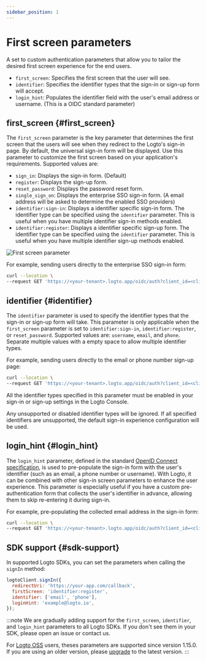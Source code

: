 ```yaml
---
sidebar_position: 1
---
```


# First screen parameters

A set to custom authentication parameters that allow you to tailor the desired first screen experience for the end users.

- `first_screen`: Specifies the first screen that the user will see.
- `identifier`: Specifies the identifier types that the sign-in or sign-up form will accept.
- `login_hint`: Populates the identifier field with the user's email address or username. (This is a OIDC standard parameter)

## first_screen \{#first_screen}

The `first_screen` parameter is the key parameter that determines the first screen that the users will see when they redirect to the Logto's sign-in page. By default, the universal sign-in form will be displayed. Use this parameter to customize the first screen based on your application's requirements. Supported values are:

- `sign_in`: Displays the sign-in form. (Default)
- `register`: Displays the sign-up form.
- `reset_password`: Displays the password reset form.
- `single_sign_on`: Displays the enterprise SSO sign-in form. (A email address will be asked to determine the enabled SSO providers)
- `identifier:sign-in`: Displays a identifier specific sign-in form. The identifier type can be specified using the `identifier` parameter. This is useful when you have multiple identifier sign-in methods enabled.
- `identifier:register`: Displays a identifier specific sign-up form. The identifier type can be specified using the `identifier` parameter. This is useful when you have multiple identifier sign-up methods enabled.

<img src="/img/assets/first-screen-parameter.png" alt="First screen parameter" />

For example, sending users directly to the enterprise SSO sign-in form:

```sh
curl --location \
--request GET 'https://<your-tenant>.logto.app/oidc/auth?client_id=<client_id>&...&first_screen=single_sign_on'
```

## identifier \{#identifier}

The `identifier` parameter is used to specify the identifier types that the sign-in or sign-up form will take. This parameter is only applicable when the `first_screen` parameter is set to `identifier:sign-in`, `identifier:register`, or `reset_password`. Supported values are: `username`, `email`, and `phone`. Separate multiple values with a empty space to allow multiple identifier types.

For example, sending users directly to the email or phone number sign-up page:

```sh
curl --location \
--request GET 'https://<your-tenant>.logto.app/oidc/auth?client_id=<client_id>&...&first_screen=identifier:register&identifier=email phone'
```

All the identifier types specified in this parameter must be enabled in your sign-in or sign-up settings in the Logto Console.

Any unsupported or disabled identifier types will be ignored. If all specified identifiers are unsupported, the default sign-in experience configuration will be used.

## login_hint \{#login_hint}

The `login_hint` parameter, defined in the standard [OpenID Connect specification](https://openid.net/specs/openid-connect-core-1_0.html#AuthorizationEndpoint), is used to pre-populate the sign-in form with the user's identifier (such as an email, a phone number or username). With Logto, it can be combined with other sign-in screen parameters to enhance the user experience. This parameter is especially useful if you have a custom pre-authentication form that collects the user's identifier in advance, allowing them to skip re-entering it during sign-in.

For example, pre-populating the collected email address in the sign-in form:

```sh
curl --location \
--request GET 'https://<your-tenant>.logto.app/oidc/auth?client_id=<client_id>&...&first_screen=identifier:sign_in&identifier=email&login_hint=example@logto.io
```

## SDK support \{#sdk-support}

In supported Logto SDKs, you can set the parameters when calling the `signIn` method:

```javascript
logtoClient.signIn({
  redirectUri: 'https://your-app.com/callback',
  firstScreen: 'identifier:register',
  identifier: ['email', 'phone'],
  loginHint: 'example@logto.io',
});
```

:::note
We are gradually adding support for the `first_screen`, `identifier`, and `login_hint` parameters to all Logto SDKs. If you don't see them in your SDK, please open an issue or contact us.

For [Logto OSS](/logto-oss) users, theses parameters are supported since version 1.15.0. If you are using an older version, please [upgrade](/logto-oss/upgrading-oss-version) to the latest version.
:::
